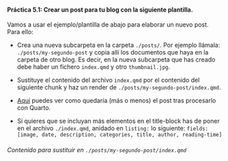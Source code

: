 ::: {.callout-tip collapse="true" appearance="default" icon="false"}

#### Práctica 5.1: Crear un post para tu blog con la siguiente plantilla.

Vamos a usar el ejemplo/plantilla de abajo para elaborar un nuevo post. Para ello:

- Crea una nueva subcarpeta en la carpeta `./posts/`. Por ejemplo llámala: `./posts/my-segundo-post` y copia allí los documentos que haya en la carpeta de otro blog. Es decir, en la nueva subcarpeta que has creado debe haber un fichero `index.qmd` y otro `thumbnail.jpg`.

- Sustituye el contenido del archivo `index.qmd` por el contenido del siguiente chunk y haz un render de `./posts/my-segundo-post/index.qmd`.

- [Aquí](https://perezp44.github.io/taller.primer.blog/taller/ejemplo-de-post.html){target="_blank"} puedes ver como quedaría (más o menos) el post tras procesarlo con Quarto.

- Si quieres que se incluyan más elementos en el title-block has de poner en el archivo `./index.qmd`, anidado en `listing:`  lo siguiente: `fields: [image, date, description, categories, title, author, reading-time]`



###### Contenido para sustituir en `./posts/my-segundo-post/index.qmd`



:::

